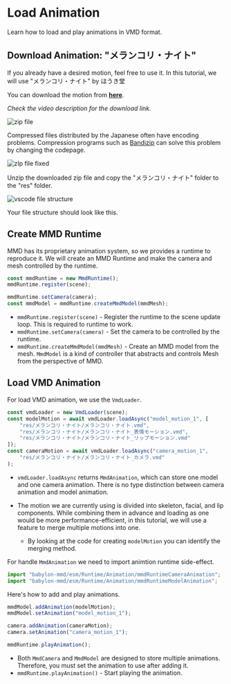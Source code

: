 # Load Animation

Learn how to load and play animations in VMD format.

## Download Animation: "メランコリ・ナイト"

If you already have a desired motion, feel free to use it. In this tutorial, we will use "メランコリ・ナイト" by ほうき堂

You can download the motion from **[here](https://www.nicovideo.jp/watch/sm41164308)**.

*Check the video description for the download link.*

![zip file](image.png)

Compressed files distributed by the Japanese often have encoding problems. Compression programs such as [Bandizip](https://en.bandisoft.com/bandizip/) can solve this problem by changing the codepage.

![zIp file fixed](image-1.png)

Unzip the downloaded zip file and copy the "メランコリ・ナイト" folder to the "res" folder.

![vscode file structure](image-2.png)

Your file structure should look like this.

## Create MMD Runtime

MMD has its proprietary animation system, so we provides a runtime to reproduce it. We will create an MMD Runtime and make the camera and mesh controlled by the runtime.

```typescript title="src/sceneBuilder.ts"
const mmdRuntime = new MmdRuntime();
mmdRuntime.register(scene);

mmdRuntime.setCamera(camera);
const mmdModel = mmdRuntime.createMmdModel(mmdMesh);
```

- `mmdRuntime.register(scene)` - Register the runtime to the scene update loop. This is required to runtime to work.
- `mmdRuntime.setCamera(camera)` - Set the camera to be controlled by the runtime.
- `mmdRuntime.createMmdModel(mmdMesh)` - Create an MMD model from the mesh. `MmdModel` is a kind of controller that abstracts and controls Mesh from the perspective of MMD.

## Load VMD Animation

For load VMD animation, we use the `VmdLoader`.

```typescript title="src/sceneBuilder.ts"
const vmdLoader = new VmdLoader(scene);
const modelMotion = await vmdLoader.loadAsync("model_motion_1", [
    "res/メランコリ・ナイト/メランコリ・ナイト.vmd",
    "res/メランコリ・ナイト/メランコリ・ナイト_表情モーション.vmd",
    "res/メランコリ・ナイト/メランコリ・ナイト_リップモーション.vmd"
]);
const cameraMotion = await vmdLoader.loadAsync("camera_motion_1",
    "res/メランコリ・ナイト/メランコリ・ナイト_カメラ.vmd"
);
```

- `vmdLoader.loadAsync` returns `MmdAnimation`, which can store one model and one camera animation. There is no type distinction between camera animation and model animation.

- The motion we are currently using is divided into skeleton, facial, and lip components. While combining them in advance and loading as one would be more performance-efficient, in this tutorial, we will use a feature to merge multiple motions into one.
    - By looking at the code for creating `modelMotion` you can identify the merging method.

For handle `MmdAnimation` we need to import animtion runtime side-effect.

```typescript title="src/sceneBuilder.ts"
import "babylon-mmd/esm/Runtime/Animation/mmdRuntimeCameraAnimation";
import "babylon-mmd/esm/Runtime/Animation/mmdRuntimeModelAnimation";
```

Here's how to add and play animations.

```typescript title="src/sceneBuilder.ts"
mmdModel.addAnimation(modelMotion);
mmdModel.setAnimation("model_motion_1");

camera.addAnimation(cameraMotion);
camera.setAnimation("camera_motion_1");

mmdRuntime.playAnimation();
```

- Both `MmdCamera` and `MmdModel` are designed to store multiple animations. Therefore, you must set the animation to use after adding it.
- `mmdRuntime.playAnimation()` - Start playing the animation.


<ReactPlayer
    url={ResultVideo}
    controls={true}
    width="100%"
    height="100%"/>
